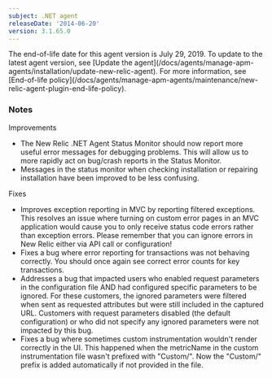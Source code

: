 ```yaml
---
subject: .NET agent
releaseDate: '2014-06-20'
version: 3.1.65.0
---
```


<Callout variant="important">
  The end-of-life date for this agent version is July 29, 2019. To update to the latest agent version, see [Update the agent](/docs/agents/manage-apm-agents/installation/update-new-relic-agent). For more information, see [End-of-life policy](/docs/agents/manage-apm-agents/maintenance/new-relic-agent-plugin-end-life-policy).
</Callout>

### Notes

Improvements

* The New Relic .NET Agent Status Monitor should now report more useful error messages for debugging problems. This will allow us to more rapidly act on bug/crash reports in the Status Monitor.
* Messages in the status monitor when checking installation or repairing installation have been improved to be less confusing.

Fixes

* Improves exception reporting in MVC by reporting filtered exceptions. This resolves an issue where turning on custom error pages in an MVC application would cause you to only receive status code errors rather than exception errors. Please remember that you can ignore errors in New Relic either via API call or configuration!
* Fixes a bug where error reporting for transactions was not behaving correctly. You should once again see correct error counts for key transactions.
* Addresses a bug that impacted users who enabled request parameters in the configuration file AND had configured specific parameters to be ignored. For these customers, the ignored parameters were filtered when sent as requested attributes but were still included in the captured URL. Customers with request parameters disabled (the default configuration) or who did not specify any ignored parameters were not impacted by this bug.
* Fixes a bug where sometimes custom instrumentation wouldn't render correctly in the UI. This happened when the metricName in the custom instrumentation file wasn't prefixed with "Custom/". Now the "Custom/" prefix is added automatically if not provided in the file.
